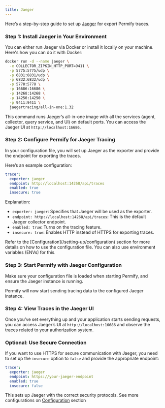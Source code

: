 ```yaml
---
title: Jaeger
---
```


Here’s a step-by-step guide to set up [Jaeger](https://www.jaegertracing.io/) for export Permify traces.

### Step 1: Install Jaeger in Your Environment

You can either run Jaeger via Docker or install it locally on your machine. Here's how you can do it with Docker:

```bash
docker run -d --name jaeger \
  -e COLLECTOR_ZIPKIN_HTTP_PORT=9411 \
  -p 5775:5775/udp \
  -p 6831:6831/udp \
  -p 6832:6832/udp \
  -p 5778:5778 \
  -p 16686:16686 \
  -p 14268:14268 \
  -p 14250:14250 \
  -p 9411:9411 \
  jaegertracing/all-in-one:1.32
```

This command runs Jaeger’s all-in-one image with all the services (agent, collector, query service, and UI) on default ports. You can access the Jaeger UI at `http://localhost:16686`.

### Step 2: Configure Permify for Jaeger Tracing

In your configuration file, you will set up Jaeger as the exporter and provide the endpoint for exporting the traces.

Here’s an example configuration:

```yaml
tracer:
  exporter: jaeger
  endpoint: http://localhost:14268/api/traces
  enabled: true
  insecure: true
```

Explanation:
- `exporter: jaeger`: Specifies that Jaeger will be used as the exporter.
- `endpoint: http://localhost:14268/api/traces`: This is the default Jaeger collector endpoint.
- `enabled: true`: Turns on the tracing feature.
- `insecure: true`: Enables HTTP instead of HTTPS for exporting traces.

<Info>
Refer to the [Configuration](/setting-up/configuration) section for more details on how to use the configuration file. You can also use environment variables (ENVs) for this.
</Info>

### Step 3: Start Permify with Jaeger Configuration

Make sure your configuration file is loaded when starting Permify, and ensure the Jaeger instance is running. 

Permify will now start sending tracing data to the configured Jaeger instance.

### Step 4: View Traces in the Jaeger UI

Once you’ve set everything up and your application starts sending requests, you can access Jaeger’s UI at `http://localhost:16686` and observe the traces related to your authorization system.

### Optional: Use Secure Connection

If you want to use HTTPS for secure communication with Jaeger, you need to set up the `insecure` option to `false` and provide the appropriate endpoint:

```yaml
tracer:
  exporter: jaeger
  endpoint: https://your-jaeger-endpoint
  enabled: true
  insecure: false
```

This sets up Jaeger with the correct security protocols. See more configurations on [Configuration](/setting-up/configuration) section

